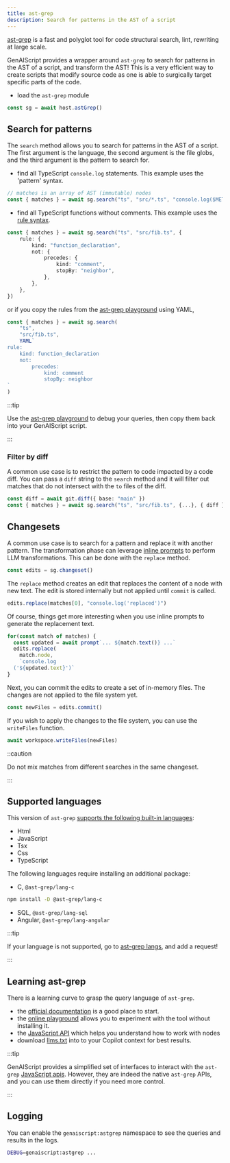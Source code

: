 ```yaml
---
title: ast-grep
description: Search for patterns in the AST of a script
---
```


[ast-grep](https://ast-grep.github.io/) is a fast and polyglot tool for code structural search, lint, rewriting at large scale.

GenAIScript provides a wrapper around `ast-grep` to search for patterns in the AST of a script,
and transform the AST! This is a very efficient way to create scripts that modify source code as one is able
to surgically target specific parts of the code.

- load the `ast-grep` module

```ts
const sg = await host.astGrep()
```

## Search for patterns

The `search` method allows you to search for patterns in the AST of a script.
The first argument is the language, the second argument is the file globs, and the third argument is the pattern to search for.

- find all TypeScript `console.log` statements. This example uses the 'pattern' syntax.

```ts
// matches is an array of AST (immutable) nodes
const { matches } = await sg.search("ts", "src/*.ts", "console.log($META)")
```

- find all TypeScript functions without comments. This example uses the [rule syntax](https://ast-grep.github.io/reference/rule.html).

```ts
const { matches } = await sg.search("ts", "src/fib.ts", {
    rule: {
        kind: "function_declaration",
        not: {
            precedes: {
                kind: "comment",
                stopBy: "neighbor",
            },
        },
    },
})
```

or if you copy the rules from the [ast-grep playground](https://ast-grep.github.io/playground.html) using YAML,

```ts
const { matches } = await sg.search(
    "ts",
    "src/fib.ts",
    YAML`
rule:
    kind: function_declaration
    not:
        precedes: 
            kind: comment
            stopBy: neighbor
`
)
```

:::tip

Use the [ast-grep playground](https://ast-grep.github.io/playground.html) to debug your queries,
then copy them back into your GenAIScript script.

:::

### Filter by diff

A common use case is to restrict the pattern to code impacted by a code diff.
You can pass a `diff` string to the `search` method and it will filter out matches
that do not intersect with the `to` files of the diff.

```ts "{ diff }" wrap
const diff = await git.diff({ base: "main" })
const { matches } = await sg.search("ts", "src/fib.ts", {...}, { diff })
```

## Changesets

A common use case is to search for a pattern and replace it with another pattern. The transformation phase can leverage
[inline prompts](/genaiscript/reference/scripts/inline-prompts) to perform LLM transformations.
This can be done with the `replace` method.

```js
const edits = sg.changeset()
```

The `replace` method creates an edit that replaces the content of a node with new text.
The edit is stored internally but not applied until `commit` is called.

```js
edits.replace(matches[0], "console.log('replaced')")
```

Of course, things get more interesting when you use inline prompts to generate the replacement text.

```js wrap
for(const match of matches) {
  const updated = await prompt`... ${match.text()} ...`
  edits.replace(
    match.node,
    `console.log
  ('${updated.text}')`
}
```

Next, you can commit the edits to create a set of in-memory files. The changes are not applied
to the file system yet.

```js
const newFiles = edits.commit()
```

If you wish to apply the changes to the file system, you can use the `writeFiles` function.

```js
await workspace.writeFiles(newFiles)
```

::caution

Do not mix matches from different searches in the same changeset.

:::

## Supported languages

This version of `ast-grep` [supports the following built-in languages](https://ast-grep.github.io/reference/api.html#supported-languages):

- Html
- JavaScript
- Tsx
- Css
- TypeScript

The following languages require installing an additional package:

- C, `@ast-grep/lang-c`

```sh
npm install -D @ast-grep/lang-c
```

- SQL, `@ast-grep/lang-sql`
- Angular, `@ast-grep/lang-angular`

:::tip

If your language is not supported, go to [ast-grep langs](https://github.com/ast-grep/langs/issues), and add a request!

:::

## Learning ast-grep

There is a learning curve to grasp the query language of `ast-grep`.

- the [official documentation](https://ast-grep.github.io/docs/) is a good place to start.
- the [online playground](https://ast-grep.github.io/playground.html) allows you to experiment with the tool without installing it.
- the [JavaScript API](https://ast-grep.github.io/guide/api-usage/js-api.html#inspection) which helps you understand how to work with nodes
- download [llms.txt](https://ast-grep.github.io/llms-full.txt) into to your Copilot context for best results.

:::tip

GenAIScript provides a simplified set of interfaces to interact with the `ast-grep` [JavaScript apis](https://ast-grep.github.io/guide/api-usage/js-api.html).
However, they are indeed the native `ast-grep` APIs, and you can use them directly if you need more control.

:::

## Logging

You can enable the `genaiscript:astgrep` namespace to see the queries and results in the logs.

```sh
DEBUG=genaiscript:astgrep ...
```
